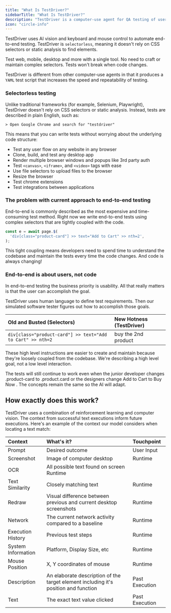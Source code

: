 ```yaml
---
title: "What Is TestDriver?"
sidebarTitle: "What Is TestDriver?"
description: "TestDriver is a computer-use agent for QA testing of user interfaces."
icon: "circle-info"
---
```


TestDriver uses AI vision and keyboard and mouse control to automate end-to-end testing. TestDriver is `selectorless`, meaning it doesn't rely on CSS selectors or static analysis to find elements.

<CardGroup cols={3}>
  <Card title="Cross-Platform" icon="bolt">
    Test web, mobile, desktop and more with a single tool.
  </Card>
  <Card title="Easy Setup" icon="wrench">
    No need to craft or maintain complex selectors.
  </Card>
  <Card title="Less Maintenance" icon="bandage">
    Tests won't break when code changes.
  </Card>
</CardGroup>

TestDriver is different from other computer-use agents in that it produces a `YAML` test script that increases the speed and repeatability of testing.

### Selectorless testing

Unlike traditional frameworks (for example, Selenium, Playwright), TestDriver doesn't rely on CSS selectors or static analysis. Instead, tests are described in plain English, such as:

```
> Open Google Chrome and search for "testdriver"
```

This means that you can write tests without worrying about the underlying code structure:

- Test any user flow on any website in any browser
- Clone, build, and test any desktop app
- Render multiple browser windows and popups like 3rd party auth
- Test `<canvas>`, `<iframe>`, and `<video>` tags with ease
- Use file selectors to upload files to the browser
- Resize the browser
- Test chrome extensions
- Test integrations between applications

### The problem with current approach to end-to-end testing

End-to-end is commonly described as the most expensive and time-consuming test method. Right now we write end-to-end tests using complex selectors that are tightly coupled with the code.

```js
const e = await page.$(
  'div[class="product-card"] >> text="Add to Cart" >> nth=2',
);
```

This tight coupling means developers need to spend time to understand the codebase and maintain the tests every time the code changes. And code is always changing!

### End-to-end is about users, not code

In end-to-end testing the business priority is usability. All that really matters is that the user can accomplish the goal.

TestDriver uses human language to define test requirements. Then our simulated software tester figures out how to accomplish those goals.

| Old and Busted (Selectors)                                 | New Hotness (TestDriver) |
| :--------------------------------------------------------- | :----------------------- |
| `div[class="product-card"] >> text="Add to Cart" >> nth=2` | buy the 2nd product      |

These high level instructions are easier to create and maintain because they're loosely coupled from the codebase. We're describing a high level goal, not a low level interaction.

The tests will still continue to work even when the junior developer changes .product-card to .product.card or the designers change Add to Cart to Buy Now . The concepts remain the same so the AI will adapt.

## How exactly does this work?

TestDriver uses a combination of reinforcement learning and computer vision. The context from successful text executions inform future executions. Here's an example of the context our model considers when locating a text match:

| Context            | What's it?                                                                          | Touchpoint     |
| :----------------- | :---------------------------------------------------------------------------------- | :------------- |
| Prompt             | Desired outcome                                                                     | User Input     |
| Screenshot         | Image of computer desktop                                                           | Runtime        |
| OCR                | All possible text found on screen Runtime                                           |
| Text Similarity    | Closely matching text                                                               | Runtime        |
| Redraw             | Visual difference between previous and current desktop screenshots                  | Runtime        |
| Network            | The current network activity compared to a baseline                                 | Runtime        |
| Execution History  | Previous test steps                                                                 | Runtime        |
| System Information | Platform, Display Size, etc                                                         | Runtime        |
| Mouse Position     | X, Y coordinates of mouse                                                           | Runtime        |
| Description        | An elaborate description of the target element including it's position and function | Past Execution |
| Text               | The exact text value clicked                                                        | Past Execution |
